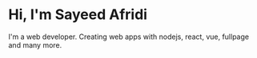# Hi, I'm Sayeed Afridi

I'm a web developer. Creating web apps with nodejs, react, vue, fullpage and many more.
